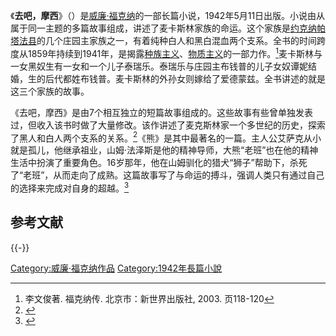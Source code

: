 {{infobox book
| name         = 去吧，摩西<br />''Go Down, Moses''
| title_orig   =
| translator   =
| image        = GoDownMoses.jpg
| caption      = 第一版
| author       = [[威廉·福克納|威廉·福克納]]
| cover_artist = 
| country      = 美國
| language     = 英語
| genre        = 
| publisher    = [[蘭登書屋|蘭登書屋]]（美國）
| release_date = 1942年
| media_type   = 印刷（精裝書）
| pages        = 383頁
| isbn         = 
| dewey        = 813/.54 20
| congress     = PS3511.A86 G58 1990
| oclc= 21562002
| preceded_by  = [[村子_(小說)|村子]]
| followed_by  = [[墳墓的闖入者|墳墓的闖入者]]
}}
《'''去吧，摩西'''》（{{lang-en|'''''Go Down, Moses'''''}}）是[[威廉·福克纳|威廉·福克纳]]的一部长篇小说，1942年5月11日出版。小说由从属于同一主题的多篇故事组成，讲述了麦卡斯林家族的命运。这个家族是[[约克纳帕塔法县|约克纳帕塔法县]]的几个庄园主家族之一，有着纯种白人和黑白混血两个支系。全书的时间跨度从1859年持续到1941年，是揭露[[种族主义|种族主义]]、[[物质主义|物质主义]]的一部力作。<ref>李文俊著. 福克纳传. 北京市：新世界出版社, 2003. 页118-120</ref>麦卡斯林与一女黑奴生有一女和一个儿子泰瑞乐。泰瑞乐与庄园主布钱普的儿子女奴谭妮结婚，生的后代都姓布钱普。麦卡斯林的外孙女则嫁给了爱德蒙兹。全书讲述的就是这三个家族的故事。

《去吧，摩西》是由7个相互独立的短篇故事组成的。这些故事有些曾单独发表过，但收入该书时做了大量修改。该作讲述了麦克斯林家一个多世纪的历史，探索了黑人和白人两个支系的关系。<ref>{{harvnb|肖明翰|1997|p=404}}</ref>《熊》是其中最著名的一篇。主人公艾萨克从小就是孤儿，他继承祖业，山姆·法泽斯是他的精神导师，大熊“老班”也在他的精神生活中扮演了重要角色。16岁那年，他在山姆驯化的猎犬“狮子”帮助下，杀死了“老班”，从而走向了成熟。这篇故事写了与命运的搏斗，强调人类只有通过自己的选择来完成对自身的超越。<ref>{{harvnb|朱振武|2004|p=115、118}}</ref>

== 参考文献 ==
{{Reflist}}

{{-}}
{{威廉·福克纳}}

{{Authority control}}

[[Category:威廉·福克纳作品|Category:威廉·福克纳作品]]
[[Category:1942年長篇小說|Category:1942年長篇小說]]